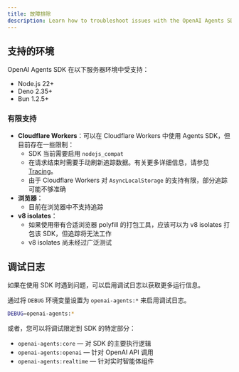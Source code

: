 ```yaml
---
title: 故障排除
description: Learn how to troubleshoot issues with the OpenAI Agents SDK.
---
```


## 支持的环境

OpenAI Agents SDK 在以下服务器环境中受支持：

- Node.js 22+
- Deno 2.35+
- Bun 1.2.5+

### 有限支持

- **Cloudflare Workers**：可以在 Cloudflare Workers 中使用 Agents SDK，但目前存在一些限制：
  - SDK 当前需要启用 `nodejs_compat`
  - 在请求结束时需要手动刷新追踪数据。有关更多详细信息，请参见 [Tracing](/openai-agents-js/zh/guides/tracing#export-loop-lifecycle)。
  - 由于 Cloudflare Workers 对 `AsyncLocalStorage` 的支持有限，部分追踪可能不够准确
- **浏览器**：
  - 目前在浏览器中不支持追踪
- **v8 isolates**：
  - 如果使用带有合适浏览器 polyfill 的打包工具，应该可以为 v8 isolates 打包该 SDK，但追踪将无法工作
  - v8 isolates 尚未经过广泛测试

## 调试日志

如果在使用 SDK 时遇到问题，可以启用调试日志以获取更多运行信息。

通过将 `DEBUG` 环境变量设置为 `openai-agents:*` 来启用调试日志。

```bash
DEBUG=openai-agents:*
```

或者，您可以将调试限定到 SDK 的特定部分：

- `openai-agents:core` — 对 SDK 的主要执行逻辑
- `openai-agents:openai` — 针对 OpenAI API 调用
- `openai-agents:realtime` — 针对实时智能体组件
